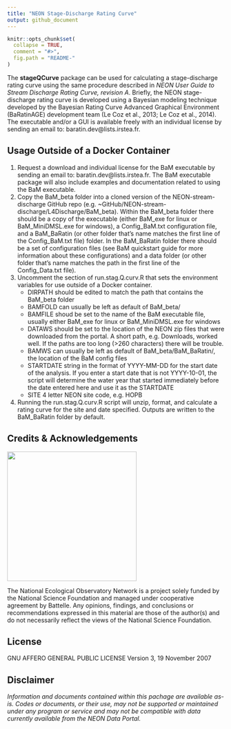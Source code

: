 ```yaml
---
title: "NEON Stage-Discharge Rating Curve"
output: github_document
---
```


<!-- README.md is generated from README.Rmd. Please edit that file -->

```r
knitr::opts_chunk$set(
  collapse = TRUE,
  comment = "#>",
  fig.path = "README-"
)

```
<!-- ****** Description ****** -->

The **stageQCurve** package can be used for calculating a stage-discharge rating curve using the same procedure described in *NEON User Guide to Stream Discharge Rating Curve, revision A*. Briefly, the NEON stage-discharge rating curve is developed using a Bayesian modeling technique developed by the Bayesian Rating Curve Advanced Graphical Environment (BaRatinAGE) development team (Le Coz et al., 2013; Le Coz et al., 2014). The executable and/or a GUI is available freely with an individual license by sending an email to: baratin.dev@lists.irstea.fr.

<!-- ****** Usage ****** -->
## Usage Outside of a Docker Container
1. Request a download and individual license for the BaM executable by sending an email to: baratin.dev@lists.irstea.fr. The BaM executable package will also include examples and documentation related to using the BaM executable.
2. Copy the BaM_beta folder into a cloned version of the NEON-stream-discharge GitHub repo (e.g. ~GitHub/NEON-stream-discharge/L4Discharge/BaM_beta). Within the BaM_beta folder there should be a copy of the executable (either BaM_exe for linux or BaM_MiniDMSL.exe for windows), a Config_BaM.txt configuration file, and a BaM_BaRatin (or other folder that's name matches the first line of the Config_BaM.txt file) folder. In the BaM_BaRatin folder there should be a set of configuration files (see BaM quickstart guide for more information about these configurations) and a data folder (or other folder that's name matches the path in the first line of the Config_Data.txt file). 
3. Uncomment the section of run.stag.Q.curv.R that sets the environment variables for use outside of a Docker container.
     - DIRPATH should be edited to match the path that contains the BaM_beta folder
     - BAMFOLD can usually be left as default of BaM_beta/
     - BAMFILE shoud be set to the name of the BaM executable file, usually either BaM_exe for linux or BaM_MiniDMSL.exe for windows
     - DATAWS should be set to the location of the NEON zip files that were downloaded from the portal. A short path, e.g. Downloads, worked well. If the paths are too long (>260 characters) there will be trouble.
     - BAMWS can usually be left as default of BaM_beta/BaM_BaRatin/, the location of the BaM config files
     - STARTDATE string in the format of YYYY-MM-DD for the start date of the analysis. If you enter a start date that is not YYYY-10-01, the script will determine the water year that started immediately before the date entered here and use it as the STARTDATE 
     - SITE 4 letter NEON site code, e.g. HOPB
4. Running the run.stag.Q.curv.R script will unzip, format, and calculate a rating curve for the site and date specified. Outputs are written to the BaM_BaRatin folder by default.

<!-- ****** Acknowledgements ****** -->
## Credits & Acknowledgements

<!-- HTML tags to produce image, resize, add hyperlink. -->
<!-- ONLY WORKS WITH HTML or GITHUB documents -->
<a href="http://www.neonscience.org/">
<img src="logo.png" width="300px" />
</a>


<!-- Acknowledgements text -->
The National Ecological Observatory Network is a project solely funded by the National Science Foundation and managed under cooperative agreement by Battelle. Any opinions, findings, and conclusions or recommendations expressed in this material are those of the author(s) and do not necessarily reflect the views of the National Science Foundation.



<!-- ****** License ****** -->
## License

GNU AFFERO GENERAL PUBLIC LICENSE Version 3, 19 November 2007



<!-- ****** Disclaimer ****** -->
## Disclaimer

*Information and documents contained within this pachage are available as-is. Codes or documents, or their use, may not be supported or maintained under any program or service and may not be compatible with data currently available from the NEON Data Portal.*